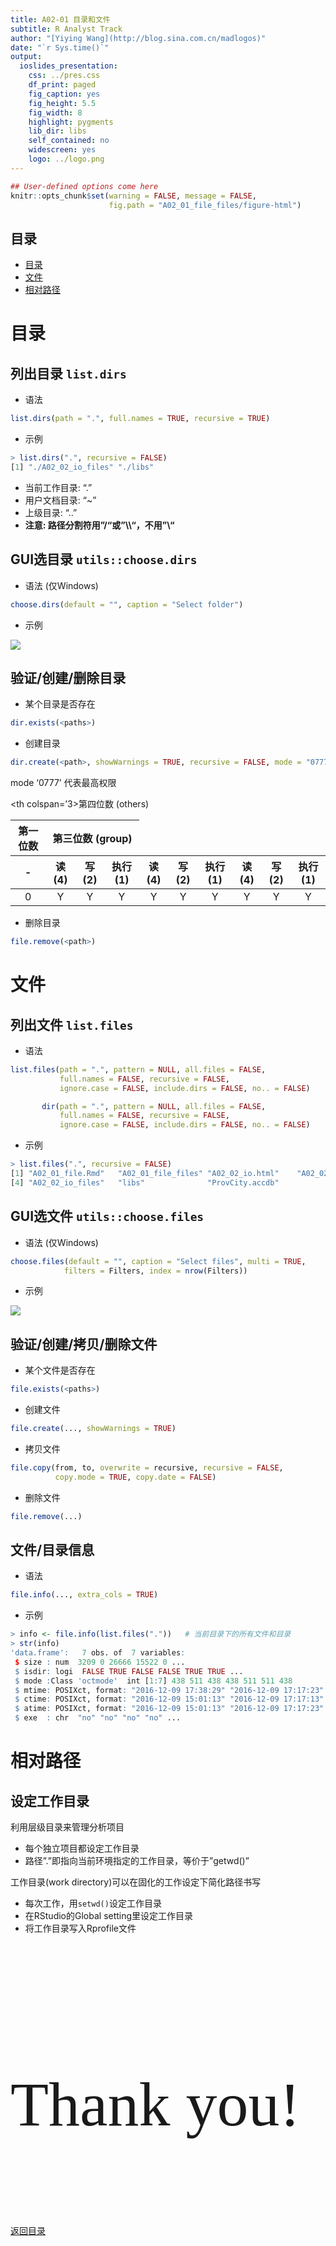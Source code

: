 ```yaml
---
title: A02-01 目录和文件
subtitle: R Analyst Track
author: "[Yiying Wang](http://blog.sina.com.cn/madlogos)"
date: "`r Sys.time()`"
output: 
  ioslides_presentation: 
    css: ../pres.css
    df_print: paged
    fig_caption: yes
    fig_height: 5.5
    fig_width: 8
    highlight: pygments
    lib_dir: libs
    self_contained: no
    widescreen: yes
    logo: ../logo.png
---
```


```r
## User-defined options come here
knitr::opts_chunk$set(warning = FALSE, message = FALSE, 
                      fig.path = "A02_01_file_files/figure-html")
```

## 目录

- [目录](#3)
- [文件](#6)
- [相对路径](#12)


# 目录

## 列出目录 `list.dirs`

- 语法

```r
list.dirs(path = ".", full.names = TRUE, recursive = TRUE)
```

- 示例

```r
> list.dirs(".", recursive = FALSE)
[1] "./A02_02_io_files" "./libs" 
```

- 当前工作目录: "."
- 用户文档目录: "~"
- 上级目录: ".."
- **注意: 路径分割符用"/"或"\\\\"，不用"\\"**

## GUI选目录 `utils::choose.dirs`

- 语法 (仅Windows)

```r
choose.dirs(default = "", caption = "Select folder")
```

- 示例

![](A02_01_file_files/figure-html/choose_dir.png)

## 验证/创建/删除目录 {.smaller}

- 某个目录是否存在

```r
dir.exists(<paths>)
```

- 创建目录

```r
dir.create(<path>, showWarnings = TRUE, recursive = FALSE, mode = "0777")
```

mode '0777' 代表最高权限

<table class="rmdtable">
<thead>
<tr><th>第一位数</th><th colspan='3>第二位数 (owner)</th><th colspan='3>第三位数 (group)</th><th colspan='3>第四位数 (others)</th>
<tr><th>-</th><th>读(4)</th><th>写(2)</th><th>执行(1)</th><th>读(4)</th><th>写(2)</th><th>执行(1)</th><th>读(4)</th><th>写(2)</th><th>执行(1)</th></tr>
</thead>
<tbody align='center'><tr><td>0</td><td>Y</td><td>Y</td><td>Y</td><td>Y</td><td>Y</td><td>Y</td><td>Y</td><td>Y</td><td>Y</td></tr></tbody>
</table>

- 删除目录

```r
file.remove(<path>)
```

# 文件

## 列出文件 `list.files`

- 语法

```r
list.files(path = ".", pattern = NULL, all.files = FALSE,
           full.names = FALSE, recursive = FALSE,
           ignore.case = FALSE, include.dirs = FALSE, no.. = FALSE)

       dir(path = ".", pattern = NULL, all.files = FALSE,
           full.names = FALSE, recursive = FALSE,
           ignore.case = FALSE, include.dirs = FALSE, no.. = FALSE)
```

- 示例

```r
> list.files(".", recursive = FALSE)
[1] "A02_01_file.Rmd"   "A02_01_file_files" "A02_02_io.html"    "A02_02_io.Rmd" 
[4] "A02_02_io_files"   "libs"              "ProvCity.accdb"
```

## GUI选文件 `utils::choose.files`

- 语法 (仅Windows)

```r
choose.files(default = "", caption = "Select files", multi = TRUE, 
            filters = Filters, index = nrow(Filters))
```

- 示例

![](A02_01_file_files/figure-html/choose_file.png)


## 验证/创建/拷贝/删除文件

- 某个文件是否存在

```r
file.exists(<paths>)
```

- 创建文件

```r
file.create(..., showWarnings = TRUE)
```

- 拷贝文件

```r
file.copy(from, to, overwrite = recursive, recursive = FALSE,
          copy.mode = TRUE, copy.date = FALSE)
```

- 删除文件

```r
file.remove(...)
```

## 文件/目录信息

- 语法

```r
file.info(..., extra_cols = TRUE)
```

- 示例

```r
> info <- file.info(list.files("."))   # 当前目录下的所有文件和目录
> str(info)
'data.frame':	7 obs. of  7 variables:
 $ size : num  3209 0 26666 15522 0 ...
 $ isdir: logi  FALSE TRUE FALSE FALSE TRUE TRUE ...
 $ mode :Class 'octmode'  int [1:7] 438 511 438 438 511 511 438
 $ mtime: POSIXct, format: "2016-12-09 17:38:29" "2016-12-09 17:17:23" ...
 $ ctime: POSIXct, format: "2016-12-09 15:01:13" "2016-12-09 17:17:13" ...
 $ atime: POSIXct, format: "2016-12-09 15:01:13" "2016-12-09 17:17:23" ...
 $ exe  : chr  "no" "no" "no" "no" ...
```
# 相对路径

## 设定工作目录

利用层级目录来管理分析项目

- 每个独立项目都设定工作目录
- 路径"."即指向当前环境指定的工作目录，等价于"getwd()"

工作目录(work directory)可以在固化的工作设定下简化路径书写

- 每次工作，用`setwd()`设定工作目录
- 在RStudio的Global setting里设定工作目录
- 将工作目录写入Rprofile文件

## {.grayblue}

<p style="font-size:100px;font-family:'Arial Black'"><br/>Thank you! </p>
<br><br>
[返回目录](http://madlogos.github.io/R_Tutorial)
